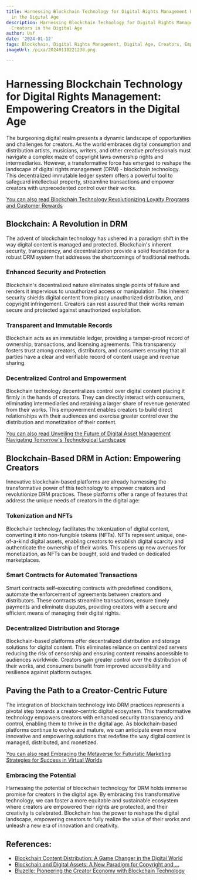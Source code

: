 ```yaml
---
title: Harnessing Blockchain Technology for Digital Rights Management Empowering Creators
  in the Digital Age
description: Harnessing Blockchain Technology for Digital Rights Management Empowering
  Creators in the Digital Age
author: Usf
date: '2024-01-12'
tags: Blockchain, Digital Rights Management, Digital Age, Creators, Empowerment, Technology
imageUrl: /pixa/20240118221238.png

---
```

# Harnessing Blockchain Technology for Digital Rights Management: Empowering Creators in the Digital Age

The burgeoning digital realm presents  a  dynamic landscape of opportunities and challenges for creators. As the world embraces digital consumption  and distribution artists, musicians, writers, and  other creative professionals must navigate a complex maze of  copyright laws ownership rights and intermediaries. However, a transformative force has emerged to reshape the  landscape of digital rights  management (DRM) - blockchain technology.  This decentralized immutable ledger system offers  a powerful tool to safeguard intellectual property, streamline transactions and empower creators with unprecedented  control over their works.

[You can also read Blockchain Technology Revolutionizing Loyalty Programs  and Customer Rewards](Blockchain%20Technology%20Revolutionizing%20Loyalty%20Programs%20and%20Customer%20Rewards)


## Blockchain: A Revolution in DRM

The advent of blockchain technology has ushered in a paradigm shift in the way digital content is managed and protected. Blockchain's inherent security, transparency, and decentralization provide a solid foundation for a robust DRM system that addresses the shortcomings of traditional methods.

### Enhanced  Security and Protection

Blockchain's decentralized nature eliminates single points of failure and renders it impervious to unauthorized access or manipulation. This  inherent security shields digital content from piracy unauthorized distribution,  and copyright infringement. Creators can rest assured that their works remain secure and protected against unauthorized exploitation.

### Transparent and  Immutable Records

Blockchain acts as an immutable ledger,  providing a tamper-proof  record of ownership, transactions, and licensing agreements. This  transparency  fosters trust among creators, distributors, and  consumers ensuring that all parties have a clear and  verifiable  record of content usage and revenue sharing.

### Decentralized Control and Empowerment

Blockchain technology  decentralizes control over digital content  placing it firmly in the hands of  creators. They can directly interact with consumers, eliminating intermediaries and retaining a larger share of revenue generated from their works. This empowerment  enables creators to build direct relationships with their audiences  and exercise  greater control over  the distribution and monetization of their content.

[You can also read Unveiling the Future of  Digital Asset Management Navigating Tomorrow's Technological Landscape](Unveiling%20the%20Future%20of%20Digital%20Asset%20Management%20Navigating%20Tomorrow%27s%20Technological%20Landscape)


## Blockchain-Based DRM in Action: Empowering Creators

Innovative blockchain-based platforms are already harnessing the transformative power of this technology to empower creators  and revolutionize DRM practices. These platforms offer a range of features that address the unique needs of creators in the digital age:

### Tokenization and NFTs

Blockchain technology facilitates the tokenization of digital content, converting it into non-fungible tokens (NFTs). NFTs represent unique, one-of-a-kind digital assets, enabling creators to establish  digital scarcity and authenticate the ownership of their works. This opens up new avenues  for monetization, as  NFTs can be bought, sold and traded on dedicated marketplaces.

### Smart Contracts for Automated  Transactions

Smart contracts  self-executing contracts with predefined conditions,  automate the enforcement of agreements  between  creators and distributors. These contracts  streamline transactions, ensure timely payments and eliminate disputes, providing creators with a secure  and efficient means of managing their digital rights.

### Decentralized Distribution and Storage

Blockchain-based platforms  offer decentralized distribution and storage solutions for digital content. This eliminates reliance on centralized servers reducing the risk of censorship and ensuring content remains accessible to audiences  worldwide. Creators  gain greater control over the distribution of their works, and consumers benefit from improved accessibility and resilience against  platform  outages.

## Paving the Path to a Creator-Centric Future

The integration of blockchain technology into DRM  practices represents a  pivotal step towards a creator-centric  digital ecosystem. This transformative technology  empowers creators with enhanced security transparency and  control, enabling  them  to thrive in the digital age. As blockchain-based platforms continue to evolve and mature,  we can anticipate  even  more  innovative and empowering solutions that redefine the way digital content is  managed, distributed, and monetized.

[You can also read Embracing  the Metaverse for Futuristic Marketing Strategies for Success in Virtual Worlds](Embracing%20the%20Metaverse%20for%20Futuristic%20Marketing%20Strategies%20for%20Success%20in%20Virtual%20Worlds)


### Embracing the Potential

Harnessing the  potential of blockchain technology for DRM holds immense promise for creators in the digital age. By embracing this transformative technology, we can foster a more equitable and sustainable ecosystem  where creators are empowered their rights are protected, and their creativity is  celebrated.  Blockchain has the power  to reshape the digital landscape, empowering creators  to fully realize the value of their works and unleash a  new era of innovation and creativity.

## References:
- [Blockchain Content Distribution: A Game Changer in the Digital World](https://webisoft.com/articles/blockchain-content-distribution/)
- [Blockchain and Digital Assets: A New Paradigm for Copyright and ...](https://craigwright.net/blog/bitcoin-blockchain-tech/blockchain-and-digital-assets-a-new-paradigm-for-copyright-and-patent-distribution-through-micropayments/)
- [Bluzelle: Pioneering the Creator Economy with Blockchain Technology](https://hackernoon.com/bluzelle-pioneering-the-creator-economy-with-blockchain-technology)
